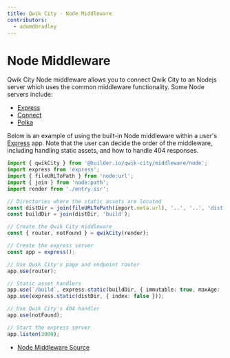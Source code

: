 ```yaml
---
title: Qwik City - Node Middleware
contributors:
  - adamdbradley
---
```


# Node Middleware

Qwik City Node middleware allows you to connect Qwik City to an Nodejs server which uses the common middleware functionality. Some Node servers include:

- [Express](https://expressjs.com/)
- [Connect](https://www.npmjs.com/package/connect)
- [Polka](https://www.npmjs.com/package/polka)

Below is an example of using the built-in Node middleware within a user's [Express](https://expressjs.com/) app. Note that the user can decide the order of the middleware, including handling static assets, and how to handle 404 responses.

```typescript
import { qwikCity } from '@builder.io/qwik-city/middleware/node';
import express from 'express';
import { fileURLToPath } from 'node:url';
import { join } from 'node:path';
import render from './entry.ssr';

// Directories where the static assets are located
const distDir = join(fileURLToPath(import.meta.url), '..', '..', 'dist');
const buildDir = join(distDir, 'build');

// Create the Qwik City middleware
const { router, notFound } = qwikCity(render);

// Create the express server
const app = express();

// Use Qwik City's page and endpoint router
app.use(router);

// Static asset handlers
app.use(`/build`, express.static(buildDir, { immutable: true, maxAge: '1y', index: false }));
app.use(express.static(distDir, { index: false }));

// Use Qwik City's 404 handler
app.use(notFound);

// Start the express server
app.listen(3000);
```

- [Node Middleware Source](https://github.com/BuilderIO/qwik/tree/main/packages/qwik-city/middleware/node/index.ts)
